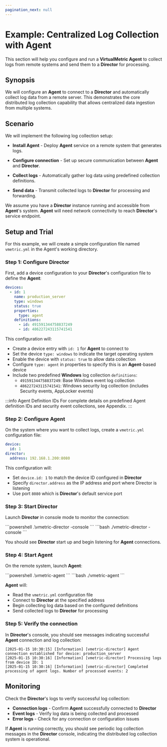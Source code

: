 ```yaml
---
pagination_next: null
---
```



# Example: Centralized Log Collection with Agent

This section will help you configure and run a **VirtualMetric Agent** to collect logs from remote systems and send them to a **Director** for processing.

## Synopsis

We will configure an **Agent** to connect to a **Director** and automatically collect log data from a remote server. This demonstrates the core distributed log collection capability that allows centralized data ingestion from multiple systems.

## Scenario

We will implement the following log collection setup:

- **Install Agent** - Deploy **Agent** service on a remote system that generates logs.

- **Configure connection** - Set up secure communication between **Agent** and **Director**.

- **Collect logs** - Automatically gather log data using predefined collection definitions.

- **Send data** - Transmit collected logs to **Director** for processing and forwarding.

We assume you have a **Director** instance running and accessible from **Agent**'s system. **Agent** will need network connectivity to reach **Director**'s service endpoint.

## Setup and Trial

<ImportantConfigFiles />

For this example, we will create a simple configuration file named `vmetric.yml` in the Agent's working directory.

### Step 1: Configure Director

First, add a device configuration to your **Director**'s configuration file to define the **Agent**:

```yaml title="director-config.yml"
devices:
  - id: 1
    name: production_server
    type: windows
    status: true
    properties:
      type: agent 
    definitions:
      - id: 491591344758837249
      - id: 486227243115741541
```

This configuration will:

- Create a device entry with `id: 1` for **Agent** to connect to
- Set the device `type: windows` to indicate the target operating system
- Enable the device with `status: true` to allow data collection
- Configure `type: agent` in properties to specify this is an **Agent**-based device
- Include two predefined **Windows** log collection `definitions`:
  - `491591344758837249`: Base Windows event log collection
  - `486227243115741541`: Windows security log collection (includes Security events, AppLocker events)

:::info Agent Definition IDs
For complete details on predefined Agent definition IDs and security event collections, see <Topic id="appendix-agent-ids">Appendix</Topic>.
:::

### Step 2: Configure Agent

On the system where you want to collect logs, create a `vmetric.yml` configuration file:

```yaml title="vmetric.yml"
device:
  id: 1
director:
  address: 192.168.1.200:8080
```

This configuration will:

- Set `device.id: 1` to match the device ID configured in **Director**
- Specify `director.address` as the IP address and port where Director is listening
- Use port `8080` which is **Director**'s default service port

### Step 3: Start Director

Launch **Director** in console mode to monitor the connection:

<Tabs>
  <TabItem value="powershell" label="PowerShell" default>
    ```powershell
    .\vmetric-director -console
    ```
  </TabItem>
  <TabItem value="bash" label="Bash">
    ```bash
    ./vmetric-director -console
    ```
  </TabItem>
</Tabs>

You should see **Director** start up and begin listening for **Agent** connections.

### Step 4: Start Agent

On the remote system, launch **Agent**:

<Tabs>
  <TabItem value="powershell" label="PowerShell" default>
    ```powershell
    .\vmetric-agent
    ```
  </TabItem>
  <TabItem value="bash" label="Bash">
    ```bash
    ./vmetric-agent
    ```
  </TabItem>
</Tabs>

**Agent** will:

- Read the `vmetric.yml` configuration file
- Connect to **Director** at the specified address
- Begin collecting log data based on the configured definitions
- Send collected logs to **Director** for processing

### Step 5: Verify the connection

In **Director**'s console, you should see messages indicating successful **Agent** connection and log collection:

```console
[2025-01-15 10:30:15] [Information] [vmetric-director] Agent connection established for device: production_server
[2025-01-15 10:30:16] [Information] [vmetric-director] Processing logs from device ID: 1
[2025-01-15 10:30:16] [Information] [vmetric-director] Completed processing of agent logs. Number of processed events: 2
```

<InfoUpdateConfigLive />

## Monitoring

Check the **Director**'s logs to verify successful log collection:

- **Connection logs** - Confirm **Agent** successfully connected to **Director**
- **Event logs** - Verify log data is being collected and processed
- **Error logs** - Check for any connection or configuration issues

If **Agent** is running correctly, you should see periodic log collection messages in the **Director** console, indicating the distributed log collection system is operational.

